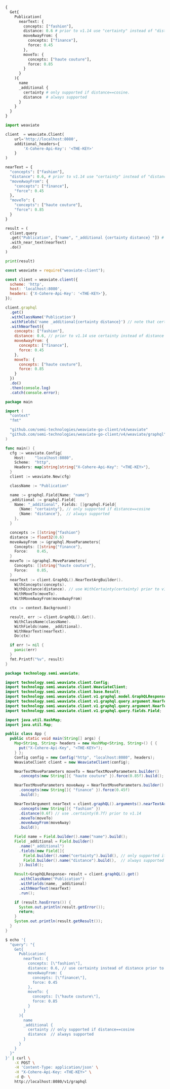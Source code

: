 
<Tabs groupId="languages">
<TabItem value="graphql" label="GraphQL">

```graphql
{
  Get{
    Publication(
      nearText: {
        concepts: ["fashion"],
        distance: 0.6 # prior to v1.14 use "certainty" instead of "distance"
        moveAwayFrom: {
          concepts: ["finance"],
          force: 0.45
        },
        moveTo: {
          concepts: ["haute couture"],
          force: 0.85
        }
      }
    ){
      name
      _additional {
        certainty # only supported if distance==cosine.
        distance  # always supported
      }
    }
  }
}
```

</TabItem>
<TabItem value="py" label="Python">

```python
import weaviate

client  = weaviate.Client(
    url='http://localhost:8080',
    additional_headers={
        'X-Cohere-Api-Key': '<THE-KEY>'
    }
)

nearText = {
  "concepts": ["fashion"],
  "distance": 0.6, # prior to v1.14 use "certainty" instead of "distance"
  "moveAwayFrom": {
    "concepts": ["finance"],
    "force": 0.45
  },
  "moveTo": {
    "concepts": ["haute couture"],
    "force": 0.85
  }
}

result = (
  client.query
  .get("Publication", ["name", "_additional {certainty distance} "]) # note that certainty is only supported if distance==cosine
  .with_near_text(nearText)
  .do()
)

print(result)
```

</TabItem>
<TabItem value="js" label="JavaScript">

```js
const weaviate = require("weaviate-client");

const client = weaviate.client({
  scheme: 'http',
  host: 'localhost:8080',
  headers: {'X-Cohere-Api-Key': '<THE-KEY>'},
});

client.graphql
  .get()
  .withClassName('Publication')
  .withFields('name _additional{certainty distance}') // note that certainty is only supported if distance==cosine
  .withNearText({
    concepts: ["fashion"],
    distance: 0.6, // prior to v1.14 use certainty instead of distance
    moveAwayFrom: {
      concepts: ["finance"],
      force: 0.45
    },
    moveTo: {
      concepts: ["haute couture"],
      force: 0.85
    }
  })
  .do()
  .then(console.log)
  .catch(console.error);
```

</TabItem>
<TabItem value="go" label="Go">

```go
package main

import (
  "context"
  "fmt"

  "github.com/semi-technologies/weaviate-go-client/v4/weaviate"
  "github.com/semi-technologies/weaviate-go-client/v4/weaviate/graphql"
)

func main() {
  cfg := weaviate.Config{
    Host:    "localhost:8080",
    Scheme:  "http",
    Headers: map[string]string{"X-Cohere-Api-Key": "<THE-KEY>"},
  }
  client := weaviate.New(cfg)

  className := "Publication"

  name := graphql.Field{Name: "name"}
  _additional := graphql.Field{
    Name: "_additional", Fields: []graphql.Field{
      {Name: "certainty"}, // only supported if distance==cosine
      {Name: "distance"},  // always supported
    },
  }

  concepts := []string{"fashion"}
  distance := float32(0.6)
  moveAwayFrom := &graphql.MoveParameters{
    Concepts: []string{"finance"},
    Force:    0.45,
  }
  moveTo := &graphql.MoveParameters{
    Concepts: []string{"haute couture"},
    Force:    0.85,
  }
  nearText := client.GraphQL().NearTextArgBuilder().
    WithConcepts(concepts).
    WithDistance(distance). // use WithCertainty(certainty) prior to v1.14
    WithMoveTo(moveTo).
    WithMoveAwayFrom(moveAwayFrom)

  ctx := context.Background()

  result, err := client.GraphQL().Get().
    WithClassName(className).
    WithFields(name, _additional).
    WithNearText(nearText).
    Do(ctx)

  if err != nil {
    panic(err)
  }
  fmt.Printf("%v", result)
}
```

</TabItem>
<TabItem value="java" label="Java">

```java
package technology.semi.weaviate;

import technology.semi.weaviate.client.Config;
import technology.semi.weaviate.client.WeaviateClient;
import technology.semi.weaviate.client.base.Result;
import technology.semi.weaviate.client.v1.graphql.model.GraphQLResponse;
import technology.semi.weaviate.client.v1.graphql.query.argument.NearTextArgument;
import technology.semi.weaviate.client.v1.graphql.query.argument.NearTextMoveParameters;
import technology.semi.weaviate.client.v1.graphql.query.fields.Field;

import java.util.HashMap;
import java.util.Map;

public class App {
  public static void main(String[] args) {
    Map<String, String> headers = new HashMap<String, String>() { {
      put("X-Cohere-Api-Key", "<THE-KEY>");
    } };
    Config config = new Config("http", "localhost:8080", headers);
    WeaviateClient client = new WeaviateClient(config);

    NearTextMoveParameters moveTo = NearTextMoveParameters.builder()
      .concepts(new String[]{ "haute couture" }).force(0.85f).build();

    NearTextMoveParameters moveAway = NearTextMoveParameters.builder()
      .concepts(new String[]{ "finance" }).force(0.45f)
      .build();

    NearTextArgument nearText = client.graphQL().arguments().nearTextArgBuilder()
      .concepts(new String[]{ "fashion" })
      .distance(0.6f) // use .certainty(0.7f) prior to v1.14
      .moveTo(moveTo)
      .moveAwayFrom(moveAway)
      .build();

    Field name = Field.builder().name("name").build();
    Field _additional = Field.builder()
      .name("_additional")
      .fields(new Field[]{
        Field.builder().name("certainty").build(), // only supported if distance==cosine
        Field.builder().name("distance").build(),  // always supported
      }).build();

    Result<GraphQLResponse> result = client.graphQL().get()
      .withClassName("Publication")
      .withFields(name, _additional)
      .withNearText(nearText)
      .run();

    if (result.hasErrors()) {
      System.out.println(result.getError());
      return;
    }
    System.out.println(result.getResult());
  }
}
```

</TabItem>
<TabItem value="curl" label="Curl">

```bash
$ echo '{
  "query": "{
    Get{
      Publication(
        nearText: {
          concepts: [\"fashion\"],
          distance: 0.6, // use certainty instead of distance prior to v1.14
          moveAwayFrom: {
            concepts: [\"finance\"],
            force: 0.45
          },
          moveTo: {
            concepts: [\"haute couture\"],
            force: 0.85
          }
        }
      ){
        name
        _additional {
          certainty // only supported if distance==cosine
          distance  // always supported
        }
      }
    }
  }"
}' | curl \
    -X POST \
    -H 'Content-Type: application/json' \
    -H "X-Cohere-Api-Key: <THE-KEY>" \
    -d @- \
    http://localhost:8080/v1/graphql
```

</TabItem>
</Tabs>